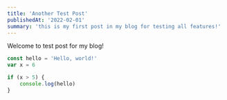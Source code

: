 ```yaml
---
title: 'Another Test Post'
publishedAt: '2022-02-01'
summary: 'this is my first post in my blog for testing all features!'
---
```


Welcome to test post for my blog!

```javascript:hello.js
const hello = 'Hello, world!'
var x = 6

if (x > 5) {
    console.log(hello)
}
```